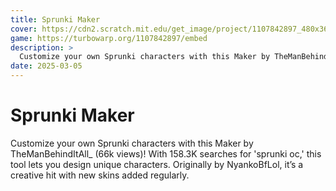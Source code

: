```yaml
---
title: Sprunki Maker
cover: https://cdn2.scratch.mit.edu/get_image/project/1107842897_480x360.png
game: https://turbowarp.org/1107842897/embed
description: >
  Customize your own Sprunki characters with this Maker by TheManBehindItAll_ (66k views)! With 158.3K searches for 'sprunki oc,' this tool lets you design unique characters. Originally by NyankoBfLol, it’s a creative hit with new skins added regularly.
date: 2025-03-05
---
```


# Sprunki Maker

Customize your own Sprunki characters with this Maker by TheManBehindItAll_ (66k views)! With 158.3K searches for 'sprunki oc,' this tool lets you design unique characters. Originally by NyankoBfLol, it’s a creative hit with new skins added regularly.
